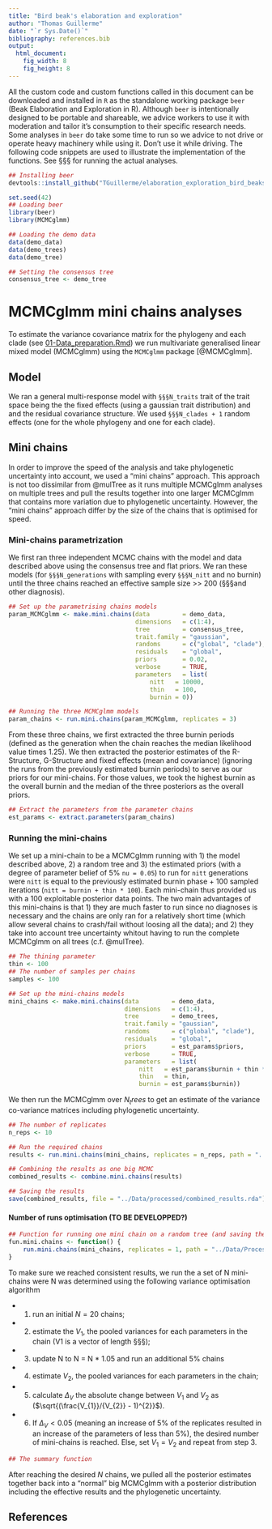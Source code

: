 ```yaml
---
title: "Bird beak's elaboration and exploration"
author: "Thomas Guillerme"
date: "`r Sys.Date()`"
bibliography: references.bib
output:
  html_document:
    fig_width: 8
    fig_height: 8
---
```



All the custom code and custom functions called in this document can be downloaded and installed in `R` as the standalone working package `beer` (Beak Elaboration and Exploration in R).
Although `beer` is intentionally designed to be portable and shareable, we advice workers to use it with moderation and tailor it's consumption to their specific research needs.
Some analyses in `beer` do take some time to run so we advice to not drive or operate heavy machinery while using it.
Don't use it while driving.
The following code snippets are used to illustrate the implementation of the functions.
See §§§ for running the actual analyses.


```r
## Installing beer
devtools::install_github("TGuillerme/elaboration_exploration_bird_beaks/beer")
```

```r
set.seed(42)
## Loading beer
library(beer)
library(MCMCglmm)

## Loading the demo data
data(demo_data)
data(demo_trees)
data(demo_tree)

## Setting the consensus tree
consensus_tree <- demo_tree
```

# MCMCglmm mini chains analyses

To estimate the variance covariance matrix for the phylogeny and each clade (see [01-Data_preparation.Rmd](01-Data_preparation.Rmd)) we run multivariate generalised linear mixed model (MCMCglmm) using the `MCMCglmm` package [@MCMCglmm].

## Model

We ran a general multi-response model with `§§§N_traits` trait of the trait space being the the fixed effects (using a gaussian trait distribution) and and the residual covariance structure.
We used `§§§N_clades + 1` random effects (one for the whole phylogeny and one for each clade).

## Mini chains

In order to improve the speed of the analysis and take phylogenetic uncertainty into account, we used a "mini chains" approach.
This approach is not too dissimilar from @mulTree as it runs multiple MCMCglmm analyses on multiple trees and pull the results together into one larger MCMCglmm that contains more variation due to phylogenetic uncertainty.
However, the "mini chains" approach differ by the size of the chains that is optimised for speed.

### Mini-chains parametrization

We first ran three independent MCMC chains with the model and data described above using the consensus tree and flat priors.
We ran these models (for `§§§N_generations` with sampling every `§§§N_nitt` and no burnin) until the three chains reached an effective sample size >> 200 (§§§and other diagnosis).

```r
## Set up the parametrising chains models
param_MCMCglmm <- make.mini.chains(data         = demo_data,
                                   dimensions   = c(1:4),
                                   tree         = consensus_tree,
                                   trait.family = "gaussian",
                                   randoms      = c("global", "clade"),
                                   residuals    = "global",
                                   priors       = 0.02,
                                   verbose      = TRUE,
                                   parameters   = list(
                                       nitt   = 10000,
                                       thin   = 100,
                                       burnin = 0))

## Running the three MCMCglmm models
param_chains <- run.mini.chains(param_MCMCglmm, replicates = 3)
```

From these three chains, we first extracted the three burnin periods (defined as the generation when the chain reaches the median likelihood value times 1.25).
We then extracted the posterior estimates of the R-Structure, G-Structure and fixed effects (mean and covariance) (ignoring the runs from the previously estimated burnin periods) to serve as our priors for our mini-chains. 
For those values, we took the highest burnin as the overall burnin and the median of the three posteriors as the overall priors.

```r
## Extract the parameters from the parameter chains
est_params <- extract.parameters(param_chains)
```

### Running the mini-chains

We set up a mini-chain to be a MCMCglmm running with 1) the model described above, 2) a random tree and 3) the estimated priors (with a degree of parameter belief of 5% `nu = 0.05`) to run for `nitt` generations were `nitt` is equal to the previously estimated burnin phase + 100 sampled iterations (`nitt = burnin + thin * 100`).
Each mini-chain thus provided us with a 100 exploitable posterior data points.
The two main advantages of this mini-chains is that 1) they are much faster to run since no diagnoses is necessary and the chains are only ran for a relatively short time (which allow several chains to crash/fail without loosing all the data); and 2) they take into account tree uncertainty whitout having to run the complete MCMCglmm on all trees (c.f. @mulTree).


```r
## The thining parameter
thin <- 100
## The number of samples per chains
samples <- 100

## Set up the mini-chains models
mini_chains <- make.mini.chains(data         = demo_data,
                                dimensions   = c(1:4),
                                tree         = demo_trees,
                                trait.family = "gaussian",
                                randoms      = c("global", "clade"),
                                residuals    = "global",
                                priors       = est_params$priors,
                                verbose      = TRUE,
                                parameters   = list(
                                    nitt   = est_params$burnin + thin * samples,
                                    thin   = thin,
                                    burnin = est_params$burnin))
```

We then run the MCMCglmm over $N_trees$ to get an estimate of the variance co-variance matrices including phylogenetic uncertainty.

```r
## The number of replicates
n_reps <- 10

## Run the required chains
results <- run.mini.chains(mini_chains, replicates = n_reps, path = "../Data/Processed/MCMC/")

## Combining the results as one big MCMC
combined_results <- combine.mini.chains(results)

## Saving the results
save(combined_results, file = "../Data/processed/combined_results.rda")
```





#### Number of runs optimisation (TO BE DEVELOPPED?)

```r
## Function for running one mini chain on a random tree (and saving the results)
fun.mini.chains <- function() {
    run.mini.chains(mini_chains, replicates = 1, path = "../Data/Processed/MCMC/", file.name = "mini.chains")
}
```

To make sure we reached consistent results, we run the a set of N mini-chains were N was determined using the following variance optimisation algorithm
 
 * 1. run an initial $N = 20$ chains;
 * 2. estimate the $V_{1}$, the pooled variances for each parameters in the chain (V1 is a vector of length §§§);
 * 3. update N to N = N * 1.05 and run an additional 5% chains
 * 4. estimate $V_{2}$, the pooled variances for each parameters in the chain;
 * 5. calculate $\Delta_V$ the absolute change between $V_{1}$ and $V_{2}$ as ($\sqrt{(\frac{V_{1}}/{V_{2}} - 1)^{2}}$).
 * 6. If $\Delta_V < 0.05$ (meaning an increase of 5% of the replicates resulted in an increase of the parameters of less than 5%), the desired number of mini-chains is reached. Else, set $V_{1} = V_{2}$ and repeat from step 3.


```r
## The summary function

```


After reaching the desired $N$ chains, we pulled all the posterior estimates together back into a "normal" big MCMCglmm with a posterior distribution including the effective results and the phylogenetic uncertainty.


## References
